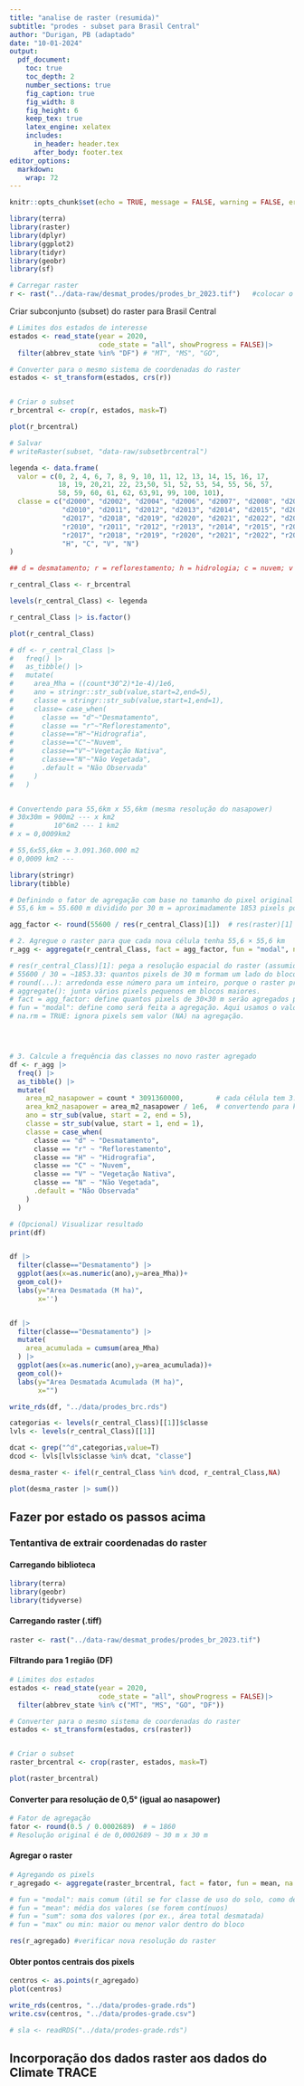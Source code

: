 ```yaml
---
title: "analise de raster (resumida)"
subtitle: "prodes - subset para Brasil Central"
author: "Durigan, PB (adaptado"
date: "10-01-2024"
output: 
  pdf_document:
    toc: true
    toc_depth: 2
    number_sections: true
    fig_caption: true
    fig_width: 8
    fig_height: 6
    keep_tex: true
    latex_engine: xelatex
    includes:
      in_header: header.tex
      after_body: footer.tex
editor_options: 
  markdown: 
    wrap: 72
---
```


```r
knitr::opts_chunk$set(echo = TRUE, message = FALSE, warning = FALSE, error = FALSE)
```

```r
library(terra)
library(raster)
library(dplyr)
library(ggplot2)
library(tidyr)
library(geobr)
library(sf)

# Carregar raster
r <- rast("../data-raw/desmat_prodes/prodes_br_2023.tif")   #colocar o caminho do arquivo raster
```

Criar subconjunto (subset) do raster para Brasil Central

```r
# Limites dos estados de interesse
estados <- read_state(year = 2020, 
                      code_state = "all", showProgress = FALSE)|> 
  filter(abbrev_state %in% "DF") # "MT", "MS", "GO", 

# Converter para o mesmo sistema de coordenadas do raster
estados <- st_transform(estados, crs(r))


# Criar o subset
r_brcentral <- crop(r, estados, mask=T)

plot(r_brcentral)

# Salvar
# writeRaster(subset, "data-raw/subsetbrcentral")
```


```r
legenda <- data.frame(
  valor = c(0, 2, 4, 6, 7, 8, 9, 10, 11, 12, 13, 14, 15, 16, 17, 
            18, 19, 20,21, 22, 23,50, 51, 52, 53, 54, 55, 56, 57, 
            58, 59, 60, 61, 62, 63,91, 99, 100, 101),
  classe = c("d2000", "d2002", "d2004", "d2006", "d2007", "d2008", "d2009",
             "d2010", "d2011", "d2012", "d2013", "d2014", "d2015", "d2016",
             "d2017", "d2018", "d2019", "d2020", "d2021", "d2022", "d2023",
             "r2010", "r2011", "r2012", "r2013", "r2014", "r2015", "r2016",
             "r2017", "r2018", "r2019", "r2020", "r2021", "r2022", "r2023",
             "H", "C", "V", "N")
)

## d = desmatamento; r = reflorestamento; h = hidrologia; c = nuvem; v = vegetação nativa e n = não vegetada

r_central_Class <- r_brcentral

levels(r_central_Class) <- legenda

r_central_Class |> is.factor()

```

```r
plot(r_central_Class)
```


```r
# df <- r_central_Class |> 
#   freq() |> 
#   as_tibble() |> 
#   mutate(
#     area_Mha = ((count*30^2)*1e-4)/1e6,
#     ano = stringr::str_sub(value,start=2,end=5),
#     classe = stringr::str_sub(value,start=1,end=1),
#     classe= case_when(
#       classe == "d"~"Desmatamento",
#       classe == "r"~"Reflorestamento",
#       classe=="H"~"Hidrografia",
#       classe=="C"~"Nuvem",
#       classe=="V"~"Vegetação Nativa",
#       classe=="N"~"Não Vegetada",
#       .default = "Não Observada"
#     )
#   )


# Convertendo para 55,6km x 55,6km (mesma resolução do nasapower)
# 30x30m = 900m2 --- x km2
#          10^6m2 --- 1 km2
# x = 0,0009km2

# 55,6x55,6km = 3.091.360.000 m2
# 0,0009 km2 --- 

library(stringr)
library(tibble)

# Definindo o fator de agregação com base no tamanho do pixel original
# 55,6 km = 55.600 m dividido por 30 m = aproximadamente 1853 pixels por lado

agg_factor <- round(55600 / res(r_central_Class)[1])  # res(raster)[1] = 30 m

# 2. Agregue o raster para que cada nova célula tenha 55,6 × 55,6 km
r_agg <- aggregate(r_central_Class, fact = agg_factor, fun = "modal", na.rm = TRUE)

# res(r_central_Class)[1]: pega a resolução espacial do raster (assumidamente 30 m)
# 55600 / 30 = ~1853.33: quantos pixels de 30 m formam um lado do bloco de 55,6 km.
# round(...): arredonda esse número para um inteiro, porque o raster precisa de divisões inteiras por pixel.
# aggregate(): junta vários pixels pequenos em blocos maiores.
# fact = agg_factor: define quantos pixels de 30×30 m serão agregados por lado (ex: 1853 x 1853 = 3.435.409 pixels por bloco).
# fun = "modal": define como será feita a agregação. Aqui usamos o valor mais frequente (modal), o que faz sentido para dados categóricos (ex: classes de uso da terra, como desmatamento).
# na.rm = TRUE: ignora pixels sem valor (NA) na agregação.




# 3. Calcule a frequência das classes no novo raster agregado
df <- r_agg |> 
  freq() |> 
  as_tibble() |> 
  mutate(
    area_m2_nasapower = count * 3091360000,        # cada célula tem 3.091.360.000 m²
    area_km2_nasapower = area_m2_nasapower / 1e6,  # convertendo para km²
    ano = str_sub(value, start = 2, end = 5),
    classe = str_sub(value, start = 1, end = 1),
    classe = case_when(
      classe == "d" ~ "Desmatamento",
      classe == "r" ~ "Reflorestamento",
      classe == "H" ~ "Hidrografia",
      classe == "C" ~ "Nuvem",
      classe == "V" ~ "Vegetação Nativa",
      classe == "N" ~ "Não Vegetada",
      .default = "Não Observada"
    )
  )

# (Opcional) Visualizar resultado
print(df)



```


```r
df |> 
  filter(classe=="Desmatamento") |> 
  ggplot(aes(x=as.numeric(ano),y=area_Mha))+
  geom_col()+
  labs(y="Area Desmatada (M ha)",
       x='')


df |> 
  filter(classe=="Desmatamento") |> 
  mutate(
    area_acumulada = cumsum(area_Mha)
  ) |> 
  ggplot(aes(x=as.numeric(ano),y=area_acumulada))+
  geom_col()+
  labs(y="Area Desmatada Acumulada (M ha)",
       x="")

write_rds(df, "../data/prodes_brc.rds")
```

```r
categorias <- levels(r_central_Class)[[1]]$classe
lvls <- levels(r_central_Class)[[1]]

dcat <- grep("^d",categorias,value=T)
dcod <- lvls[lvls$classe %in% dcat, "classe"]

desma_raster <- ifel(r_central_Class %in% dcod, r_central_Class,NA)
```


```r
plot(desma_raster |> sum())
```

## Fazer por estado os passos acima

### Tentantiva de extrair coordenadas do raster

#### Carregando biblioteca

```r
library(terra)
library(geobr)
library(tidyverse)
```

#### Carregando raster (.tiff)

```r
raster <- rast("../data-raw/desmat_prodes/prodes_br_2023.tif")
```

#### Filtrando para 1 região (DF)

```r
# Limites dos estados
estados <- read_state(year = 2020, 
                      code_state = "all", showProgress = FALSE)|> 
  filter(abbrev_state %in% c("MT", "MS", "GO", "DF")) 

# Converter para o mesmo sistema de coordenadas do raster
estados <- st_transform(estados, crs(raster))


# Criar o subset
raster_brcentral <- crop(raster, estados, mask=T)

plot(raster_brcentral)
```

#### Converter para resolução de 0,5° (igual ao nasapower)

```r
# Fator de agregação
fator <- round(0.5 / 0.0002689)  # ≈ 1860
# Resolução original é de 0,0002689 ~ 30 m x 30 m
```

#### Agregar o raster
```r
# Agregando os pixels 
r_agregado <- aggregate(raster_brcentral, fact = fator, fun = mean, na.rm = TRUE)

# fun = "modal": mais comum (útil se for classe de uso do solo, como desmatamento sim/não)
# fun = "mean": média dos valores (se forem contínuos)
# fun = "sum": soma dos valores (por ex., área total desmatada)
# fun = "max" ou min: maior ou menor valor dentro do bloco

res(r_agregado) #verificar nova resolução do raster
```


#### Obter pontos centrais dos pixels

```r
centros <- as.points(r_agregado)
plot(centros)

write_rds(centros, "../data/prodes-grade.rds")
write.csv(centros, "../data/prodes-grade.csv")

# sla <- readRDS("../data/prodes-grade.rds")
```


## Incorporação dos dados raster aos dados do Climate TRACE

```r

```

```r

```

